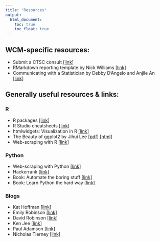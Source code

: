 ```yaml
---
title: "Resources"
output:
  html_document:
    toc: true
    toc_float: true
---
```


## WCM-specific resources:

- Submit a CTSC consult [[link]](http://ctsc.med.cornell.edu/BiostatisticsConsult)
- RMarkdown reporting template by Nick Williams [[link]](https://github.com/nt-williams/wcmtheme)
- Communicating with a Statistician by Debby D'Angelo and Anjile An [[link]](file_resources/2022_DAngelo_An_communicating_with_statistician.pdf)

## Generally useful resources & links:

### R

- R packages [[link]](https://r-pkgs.org/)
- R Studio cheatsheets [[link]](https://resources.rstudio.com/rstudio-cheatsheets)
- htmlwidgets: Visualization in R [[link]](https://www.htmlwidgets.org/showcase_leaflet.html)
- The Beauty of ggplot2 by Jihui Lee [[pdf]](file_resources/Lee_R_ggplot2.pdf) [[html]](file_resources/Lee_R_ggplot2.html)
- Web-scraping with R [[link]](https://deepak915.github.io/post-1.html)


### Python

- Web-scraping with Python [[link]](https://deepak915.github.io/post-2.html)
- Hackerrank [[link]](https://www.hackerrank.com/domains/python)
- Book: Automate the boring stuff [[link]](https://automatetheboringstuff.com/)
- Book: Learn Python the hard way [[link]](https://learntocodetogether.com/learn-python-the-hard-way-free-ebook-download/)

### Blogs

- Kat Hoffman [[link]](https://www.khstats.com/)
- Emily Robinson [[link]](https://hookedondata.org/)
- David Robinson [[link]](http://varianceexplained.org/)
- Ken Jee [[link]](https://www.playingnumbers.com/)
- Paul Adamson [[link]](http://padamson.github.io/)
- Nicholas Tierney [[link]](https://njtierney.github.io/)



